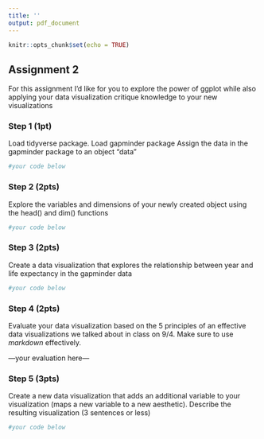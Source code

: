 ```yaml
---
title: ''
output: pdf_document
---
```


```r
knitr::opts_chunk$set(echo = TRUE)

```

## Assignment 2

For this assignment I'd like for you to explore the power of ggplot while also applying your data visualization critique knowledge to your new visualizations

### Step 1 (1pt) 

Load tidyverse package. 
Load gapminder package 
Assign the data in the gapminder package to an object "data"

```r
#your code below


```

### Step 2 (2pts)

Explore the variables and dimensions of your newly created object using the head() and dim() functions

```r
#your code below


```

### Step 3 (2pts)

Create a data visualization that explores the relationship between year and life expectancy in the gapminder data

```r
#your code below


```

### Step 4 (2pts)
Evaluate your data visualization based on the 5 principles of an effective data visualizations we talked about in class on 9/4. Make sure to use *markdown* effectively. 

---your evaluation here---

### Step 5 (3pts)
Create a new data visualization that adds an additional variable to your visualization (maps a new variable to a new aesthetic). Describe the resulting visualization (3 sentences or less)

```r
#your code below


```